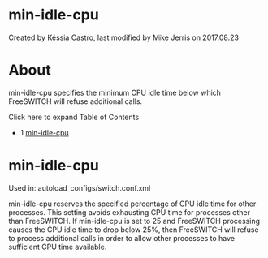 
# min-idle-cpu 

 Created by  Késsia Castro, last modified by  Mike Jerris on 2017.08.23

# About

min-idle-cpu specifies the minimum CPU idle time below which FreeSWITCH will refuse additional calls.

Click here to expand Table of Contents

* 1 [min-idle-cpu](#min-idle-cpu)

# min-idle-cpu

Used in: autoload\_configs/switch.conf.xml  

min-idle-cpu reserves the specified percentage of CPU idle time for other processes. This setting avoids exhausting CPU time for processes other than FreeSWITCH. If min-idle-cpu is set to 25 and FreeSWITCH processing causes the CPU idle time to drop below 25%, then FreeSWITCH will refuse to process additional calls in order to allow other processes to have sufficient CPU time available.

  

